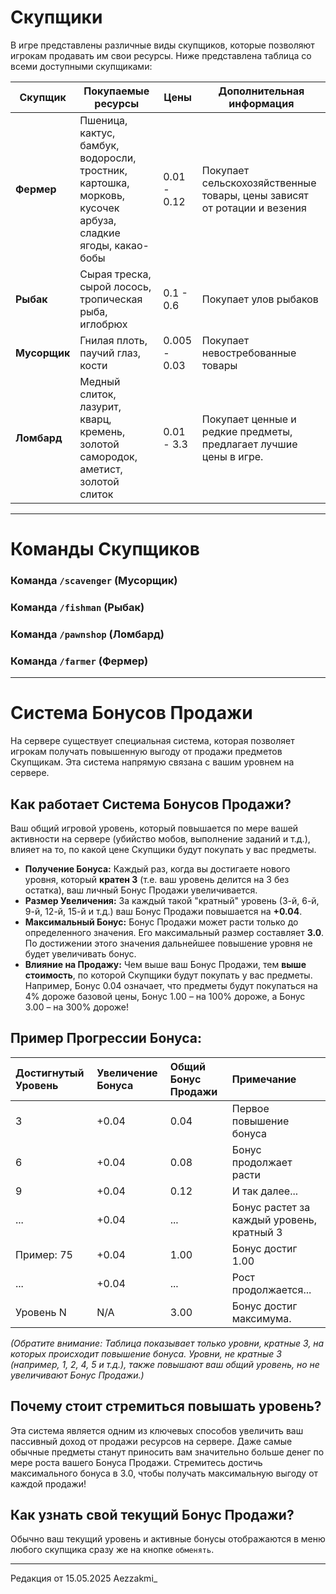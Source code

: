 # Скупщики

В игре представлены различные виды скупщиков, которые позволяют игрокам продавать им свои ресурсы. Ниже представлена таблица со всеми доступными скупщиками:

| Скупщик    | Покупаемые ресурсы                               | Цены             | Дополнительная информация                                      |
|-------------|---------------------------------------------------|--------------------|-----------------------------------------------------------------|
| **Фермер**   | Пшеница, кактус, бамбук, водоросли, тростник, картошка, морковь, кусочек арбуза, сладкие ягоды, какао-бобы | 0.01 - 0.12     | Покупает сельскохозяйственные товары, цены зависят от ротации и везения       |
| **Рыбак**    | Сырая треска, сырой лосось, тропическая рыба, иглобрюх     | 0.1 - 0.6     | Покупает улов рыбаков              |
| **Мусорщик** | Гнилая плоть, паучий глаз, кости             | 0.005 - 0.03             | Покупает невостребованные товары |
| **Ломбард** | Медный слиток, лазурит, кварц, кремень, золотой самородок, аметист, золотой слиток   | 0.01 - 3.3            | Покупает ценные и редкие предметы, предлагает лучшие цены в игре.     |

---

# Команды Скупщиков

### Команда ```/scavenger``` (Мусорщик)

### Команда ```/fishman``` (Рыбак)

### Команда ```/pawnshop``` (Ломбард)

### Команда ```/farmer``` (Фермер)

---

# Система Бонусов Продажи

На сервере существует специальная система, которая позволяет игрокам получать повышенную выгоду от продажи предметов Скупщикам. Эта система напрямую связана с вашим уровнем на сервере.

## Как работает Система Бонусов Продажи?

Ваш общий игровой уровень, который повышается по мере вашей активности на сервере (убийство мобов, выполнение заданий и т.д.), влияет на то, по какой цене Скупщики будут покупать у вас предметы.

*   **Получение Бонуса:** Каждый раз, когда вы достигаете нового уровня, который **кратен 3** (т.е. ваш уровень делится на 3 без остатка), ваш личный Бонус Продажи увеличивается.
*   **Размер Увеличения:** За каждый такой "кратный" уровень (3-й, 6-й, 9-й, 12-й, 15-й и т.д.) ваш Бонус Продажи повышается на **+0.04**.
*   **Максимальный Бонус:** Бонус Продажи может расти только до определенного значения. Его максимальный размер составляет **3.0**. По достижении этого значения дальнейшее повышение уровня не будет увеличивать бонус.
*   **Влияние на Продажу:** Чем выше ваш Бонус Продажи, тем **выше стоимость**, по которой Скупщики будут покупать у вас предметы. Например, Бонус 0.04 означает, что предметы будут покупаться на 4% дороже базовой цены, Бонус 1.00 – на 100% дороже, а Бонус 3.00 – на 300% дороже!

## Пример Прогрессии Бонуса:

| Достигнутый Уровень | Увеличение Бонуса | Общий Бонус Продажи | Примечание                                  |
| :----------------- | :---------------- | :------------------ | :------------------------------------------ |
| 3                  | +0.04             | 0.04                | Первое повышение бонуса                     |
| 6                  | +0.04             | 0.08                | Бонус продолжает расти                      |
| 9                  | +0.04             | 0.12                | И так далее...                              |
| ...                | +0.04             | ...                 | Бонус растет за каждый уровень, кратный 3 |
| Пример: 75         | +0.04             | 1.00                | Бонус достиг 1.00                           |
| ...                | +0.04             | ...                 | Рост продолжается...                       |
| Уровень N          | N/A               | 3.00                | Бонус достиг максимума.                     |

*(Обратите внимание: Таблица показывает только уровни, кратные 3, на которых происходит повышение бонуса. Уровни, не кратные 3 (например, 1, 2, 4, 5 и т.д.), также повышают ваш общий уровень, но не увеличивают Бонус Продажи.)*

## Почему стоит стремиться повышать уровень?

Эта система является одним из ключевых способов увеличить ваш пассивный доход от продажи ресурсов на сервере. Даже самые обычные предметы станут приносить вам значительно больше денег по мере роста вашего Бонуса Продажи. Стремитесь достичь максимального бонуса в 3.0, чтобы получать максимальную выгоду от каждой продажи!

## Как узнать свой текущий Бонус Продажи?

Обычно ваш текущий уровень и активные бонусы отображаются в меню любого скупщика сразу же на кнопке ```обменять```.


--------

<Badge bgColor="#ffad47" textColor="#000000">Редакция от 15.05.2025</Badge> <Badge bgColor="#88bfbd" textColor="#000000">Aezzakmi_</Badge>
